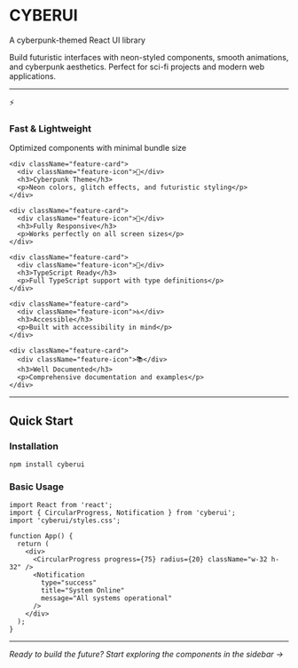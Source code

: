 
<Meta title="Welcome" />

<style>
  {`
    .sbdocs,
    .sbdocs-wrapper,
    .css-3rewwu {
      padding: 0;
    }

    .welcome-container {
      max-width: 64rem;
      margin: 0 auto;
      padding: 2rem;
      background-color: #1a1a2e;
      color: #e0e0e0;
    }

    .welcome-title {
      font-size: 3rem;
      font-weight: bold;
      text-transform: uppercase;
      letter-spacing: 0.1em;
      margin-bottom: 1rem;
      text-align: center;
      color: #ff005d;
      text-shadow: 0 0 8px #ff005d, 0 0 16px #ff005d;
    }

    .welcome-subtitle {
      font-size: 1.25rem;
      font-style: italic;
      margin-bottom: 2rem;
      text-align: center;
      color: #00fff9;
    }

    .features-grid {
      display: grid;
      grid-template-columns: repeat(auto-fit, minmax(300px, 1fr));
      gap: 1.5rem;
      margin: 3rem 0;
    }

    .feature-card {
      text-align: center;
      padding: 1.5rem;
      border: 1px solid #3c3c5e;
      border-radius: 0.5rem;
      background-color: #2d2d44;
      transition: all 0.3s ease;
    }

    .feature-card:hover {
      border-color: #ff005d;
      box-shadow: 0 0 12px rgba(255, 0, 93, 0.3);
    }

    .feature-card h3 {
      color: #00fff9;
      margin-bottom: 0.5rem;
    }

    .feature-card p {
      color: #8888aa;
    }

    .feature-icon {
      font-size: 2rem;
      margin-bottom: 1rem;
      display: block;
      color: #fffb00;
    }

    .section-divider {
      margin: 2rem 0;
      border: none;
      height: 1px;
      background: linear-gradient(90deg, transparent, #3c3c5e, transparent);
    }

    /* Code blocks and inline code styling */
    pre {
      background-color: #2d2d44;
      border: 1px solid #3c3c5e;
      border-radius: 0.5rem;
      padding: 1rem;
      color: #e0e0e0;
    }

    code {
      background-color: #2d2d44;
      color: #00fff9;
      padding: 0.2em 0.4em;
      border-radius: 0.25rem;
      font-family: 'Courier New', monospace;
    }

    /* Headings - override Storybook defaults */
    h1,
    h2,
    h3,
    h4,
    h5,
    h6,
    .sbdocs h1,
    .sbdocs h2,
    .sbdocs h3,
    .sbdocs h4,
    .sbdocs h5,
    .sbdocs h6,
    .sbdocs-wrapper h1,
    .sbdocs-wrapper h2,
    .sbdocs-wrapper h3,
    .sbdocs-wrapper h4,
    .sbdocs-wrapper h5,
    .sbdocs-wrapper h6 {
      color: #ff005d !important;
    }

    /* Paragraph text - override Storybook defaults */
    p,
    .css-x28zkw p,
    .css-x28zkw :where(p:not(.sb-anchor, .sb-unstyled, .sb-unstyled p)),
    .sbdocs p,
    .sbdocs-wrapper p,
    div:not(.feature-card) > p {
      color: #e0e0e0 !important;
    }

    /* List styling - override Storybook defaults */
    ul,
    ol,
    li,
    .sbdocs ul,
    .sbdocs ol,
    .sbdocs li,
    .sbdocs-wrapper ul,
    .sbdocs-wrapper ol,
    .sbdocs-wrapper li {
      color: #e0e0e0 !important;
    }

    li {
      margin-bottom: 0.5rem;
    }

    /* Strong text - override Storybook defaults */
    strong,
    b,
    .sbdocs strong,
    .sbdocs b,
    .sbdocs-wrapper strong,
    .sbdocs-wrapper b {
      color: #00fff9 !important;
      font-weight: 600;
    }

    /* Emphasis text - override Storybook defaults */
    em,
    i,
    .sbdocs em,
    .sbdocs i,
    .sbdocs-wrapper em,
    .sbdocs-wrapper i {
      color: #fffb00 !important;
      font-style: italic;
    }

    /* Generic text content override */
    .sbdocs,
    .sbdocs-wrapper {
      color: #e0e0e0 !important;
    }

    /* Links styling */
    a,
    .sbdocs a,
    .sbdocs-wrapper a {
      color: #00fff9 !important;
      text-decoration: underline;
    }

    a:hover,
    .sbdocs a:hover,
    .sbdocs-wrapper a:hover {
      color: #ff005d !important;
    }

    /* Blockquote styling */
    blockquote,
    .sbdocs blockquote,
    .sbdocs-wrapper blockquote {
      color: #8888aa !important;
      border-left: 3px solid #ff005d;
      padding-left: 1rem;
      font-style: italic;
    }
  `}
</style>

<div className="welcome-container">
  <h1 className="welcome-title">CYBERUI</h1>
  <p className="welcome-subtitle">A cyberpunk-themed React UI library</p>

  Build futuristic interfaces with neon-styled components, smooth animations, and cyberpunk aesthetics. Perfect for sci-fi projects and modern web applications.

  <hr className="section-divider" />

  <div className="features-grid">
    <div className="feature-card">
      <div className="feature-icon">⚡</div>
      <h3>Fast & Lightweight</h3>
      <p>Optimized components with minimal bundle size</p>
    </div>

    <div className="feature-card">
      <div className="feature-icon">🎨</div>
      <h3>Cyberpunk Theme</h3>
      <p>Neon colors, glitch effects, and futuristic styling</p>
    </div>

    <div className="feature-card">
      <div className="feature-icon">📱</div>
      <h3>Fully Responsive</h3>
      <p>Works perfectly on all screen sizes</p>
    </div>

    <div className="feature-card">
      <div className="feature-icon">🔧</div>
      <h3>TypeScript Ready</h3>
      <p>Full TypeScript support with type definitions</p>
    </div>

    <div className="feature-card">
      <div className="feature-icon">♿</div>
      <h3>Accessible</h3>
      <p>Built with accessibility in mind</p>
    </div>

    <div className="feature-card">
      <div className="feature-icon">📚</div>
      <h3>Well Documented</h3>
      <p>Comprehensive documentation and examples</p>
    </div>
  </div>

  <hr className="section-divider" />

  ## Quick Start

  ### Installation

  ```
  npm install cyberui
  ```

  ### Basic Usage

  ```tsx
  import React from 'react';
  import { CircularProgress, Notification } from 'cyberui';
  import 'cyberui/styles.css';

  function App() {
    return (
      <div>
        <CircularProgress progress={75} radius={20} className="w-32 h-32" />
        <Notification
          type="success"
          title="System Online"
          message="All systems operational"
        />
      </div>
    );
  }
  ```

  <hr className="section-divider" />

  _Ready to build the future? Start exploring the components in the sidebar →_
</div>


